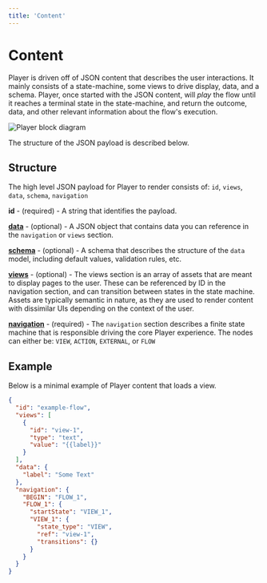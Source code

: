 ```yaml
---
title: 'Content'
---
```


# Content

Player is driven off of JSON content that describes the user interactions. It mainly consists of a state-machine, some views to drive display, data, and a schema. Player, once started with the JSON content, will _play_ the flow until it reaches a terminal state in the state-machine, and return the outcome, data, and other relevant information about the flow's execution.

![Player block diagram](/public/player-block-diagram.png)

The structure of the JSON payload is described below.

## Structure

The high level JSON payload for Player to render consists of: `id`, `views`, `data`, `schema`, `navigation`

**id** - (required) - A string that identifies the payload.

[**data**](./data-expressions) - (optional) - A JSON object that contains data you can reference in the `navigation` or `views` section.

[**schema**](./schema) - (optional) - A schema that describes the structure of the `data` model, including default values, validation rules, etc.

[**views**](./assets-views) - (optional) - The views section is an array of assets that are meant to display pages to the user. These can be referenced by ID in the navigation section, and can transition between states in the state machine. Assets are typically semantic in nature, as they are used to render content with dissimilar UIs depending on the context of the user.

[**navigation**](./navigation) - (required) - The `navigation` section describes a finite state machine that is responsible driving the core Player experience. The nodes can either be: `VIEW`, `ACTION`, `EXTERNAL`, or `FLOW`

## Example

Below is a minimal example of Player content that loads a view.

```json
{
  "id": "example-flow",
  "views": [
    {
      "id": "view-1",
      "type": "text",
      "value": "{{label}}"
    }
  ],
  "data": {
    "label": "Some Text"
  },
  "navigation": {
    "BEGIN": "FLOW_1",
    "FLOW_1": {
      "startState": "VIEW_1",
      "VIEW_1": {
        "state_type": "VIEW",
        "ref": "view-1",
        "transitions": {}
      }
    }
  }
}
```
